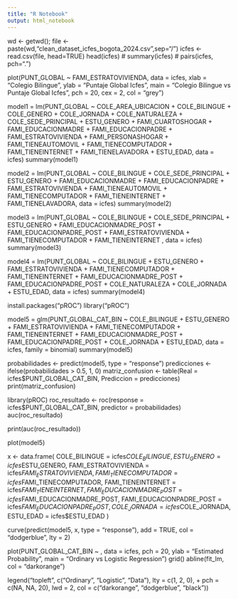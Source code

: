 ```yaml
---
title: "R Notebook"
output: html_notebook
---
```


wd <- getwd(); file <- paste(wd,"clean_dataset_icfes_bogota_2024.csv",sep="/")
icfes <- read.csv(file, head=TRUE)
head(icfes)
# summary(icfes)
# pairs(icfes, pch=".")

plot(PUNT_GLOBAL ~ FAMI_ESTRATOVIVIENDA, data = icfes,
xlab = "Colegio Bilingue",
ylab = "Puntaje Global Icfes",
main = "Colegio Bilingue vs Puntaje Global Icfes",
pch = 20,
cex = 2,
col = "grey")

model1 = lm(PUNT_GLOBAL ~ COLE_AREA_UBICACION + COLE_BILINGUE + COLE_GENERO + COLE_JORNADA + COLE_NATURALEZA + COLE_SEDE_PRINCIPAL + ESTU_GENERO + FAMI_CUARTOSHOGAR + FAMI_EDUCACIONMADRE + FAMI_EDUCACIONPADRE + FAMI_ESTRATOVIVIENDA + FAMI_PERSONASHOGAR + FAMI_TIENEAUTOMOVIL + FAMI_TIENECOMPUTADOR + FAMI_TIENEINTERNET + FAMI_TIENELAVADORA + ESTU_EDAD, data = icfes)
summary(model1)

model2 = lm(PUNT_GLOBAL ~ COLE_BILINGUE + COLE_SEDE_PRINCIPAL + ESTU_GENERO + FAMI_EDUCACIONMADRE + FAMI_EDUCACIONPADRE + FAMI_ESTRATOVIVIENDA + FAMI_TIENEAUTOMOVIL + FAMI_TIENECOMPUTADOR + FAMI_TIENEINTERNET + FAMI_TIENELAVADORA, data = icfes)
summary(model2) 

model3 = lm(PUNT_GLOBAL ~ COLE_BILINGUE + COLE_SEDE_PRINCIPAL + ESTU_GENERO + FAMI_EDUCACIONMADRE_POST + FAMI_EDUCACIONPADRE_POST + FAMI_ESTRATOVIVIENDA + FAMI_TIENECOMPUTADOR + FAMI_TIENEINTERNET , data = icfes)
summary(model3) 

model4 = lm(PUNT_GLOBAL ~ COLE_BILINGUE + ESTU_GENERO + FAMI_ESTRATOVIVIENDA + FAMI_TIENECOMPUTADOR + FAMI_TIENEINTERNET +
FAMI_EDUCACIONMADRE_POST + FAMI_EDUCACIONPADRE_POST + COLE_NATURALEZA + COLE_JORNADA + ESTU_EDAD, data = icfes)
summary(model4) 

install.packages("pROC")
library("pROC")


model5 = glm(PUNT_GLOBAL_CAT_BIN ~ COLE_BILINGUE + ESTU_GENERO + FAMI_ESTRATOVIVIENDA + FAMI_TIENECOMPUTADOR + FAMI_TIENEINTERNET + FAMI_EDUCACIONMADRE_POST + FAMI_EDUCACIONPADRE_POST + COLE_JORNADA + ESTU_EDAD, data = icfes, family = binomial)
summary(model5) 

probabilidades <- predict(model5, type = "response")
predicciones <- ifelse(probabilidades > 0.5, 1, 0)
matriz_confusion <- table(Real = icfes$PUNT_GLOBAL_CAT_BIN, Prediccion = predicciones)
print(matriz_confusion)

library(pROC)
roc_resultado <- roc(response = icfes$PUNT_GLOBAL_CAT_BIN, predictor = probabilidades)
auc(roc_resultado)

print(auc(roc_resultado))

plot(model5)




x <- data.frame(
  COLE_BILINGUE = icfes$COLE_BILINGUE,
  ESTU_GENERO = icfes$ESTU_GENERO,
  FAMI_ESTRATOVIVIENDA = icfes$FAMI_ESTRATOVIVIENDA,
  FAMI_TIENECOMPUTADOR = icfes$FAMI_TIENECOMPUTADOR,
  FAMI_TIENEINTERNET = icfes$FAMI_TIENEINTERNET,
  FAMI_EDUCACIONMADRE_POST = icfes$FAMI_EDUCACIONMADRE_POST,
  FAMI_EDUCACIONPADRE_POST = icfes$FAMI_EDUCACIONPADRE_POST,
  COLE_JORNADA = icfes$COLE_JORNADA,
  ESTU_EDAD = icfes$ESTU_EDAD
)

curve(predict(model5, x, type = "response"), add = TRUE, col = "dodgerblue", lty = 2)

plot(PUNT_GLOBAL_CAT_BIN ~ , data = icfes, pch = 20, ylab = "Estimated Probability", main = "Ordinary vs Logistic Regression")
grid()
abline(fit_lm, col = "darkorange")


legend("topleft", c("Ordinary", "Logistic", "Data"), lty =
c(1, 2, 0),
+ pch = c(NA, NA, 20), lwd = 2, col = c("darkorange",
"dodgerblue", "black"))

